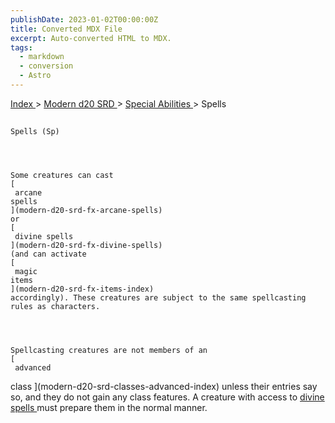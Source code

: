 ```yaml
---
publishDate: 2023-01-02T00:00:00Z
title: Converted MDX File
excerpt: Auto-converted HTML to MDX.
tags:
  - markdown
  - conversion
  - Astro
---
```







[
      Index
     ](-index)
     >
     [
      Modern d20 SRD
     ](modern-d20-srd-index)
     >
     [
      Special Abilities
     ](modern-d20-srd-special-abilities-index)
     > Spells
    




## 
    Spells (Sp)
   



    Some creatures can cast
    [
     arcane
    spells
    ](modern-d20-srd-fx-arcane-spells)
    or
    [
     divine spells
    ](modern-d20-srd-fx-divine-spells)
    (and can activate
    [
     magic
    items
    ](modern-d20-srd-fx-items-index)
    accordingly). These creatures are subject to the same spellcasting rules as characters.
   



    Spellcasting creatures are not members of an
    [
     advanced
  class
    ](modern-d20-srd-classes-advanced-index)
    unless their entries say so, and they do not gain any class features. A creature with access to
    [
     divine
  spells
    ](modern-d20-srd-fx-divine-spells)
    must prepare them in the normal manner.
   






